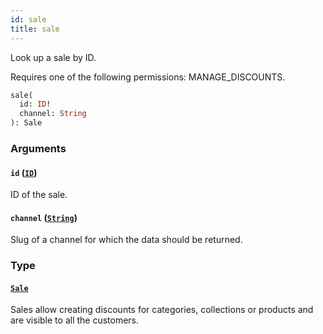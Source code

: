 ```yaml
---
id: sale
title: sale
---
```



Look up a sale by ID.

Requires one of the following permissions: MANAGE_DISCOUNTS.

```graphql
sale(
  id: ID!
  channel: String
): Sale
```


### Arguments

#### `id` ([`ID`](../../../developer/api-reference/scalars/id))

ID of the sale.


#### `channel` ([`String`](../../../developer/api-reference/scalars/string))

Slug of a channel for which the data should be returned.


### Type

#### [`Sale`](../../../developer/api-reference/objects/sale) 

Sales allow creating discounts for categories, collections or products and are visible to all the customers.




